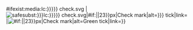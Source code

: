 {{{{{|safesubst:}}}#ifexist:media:{{{{{|safesubst:}}}lc:{{{color|{{{colour}}}}}}}} check.svg
|[[File:{{{{{|safesubst:}}}lc:{{{color|{{{colour}}}}}}}} check.svg|{{{{{|safesubst:}}}#if:{{{1|}}}|{{{1}}}|23}}px|Check mark|alt={{{color|{{{colour}}}}}} tick|link=]]
|[[File:Yes check.svg|{{{{{|safesubst:}}}#if:{{{1|}}}|{{{1}}}|23}}px|Check mark|alt=Green tick|link=]]}}<span style="display:none">Y</span><!--template:check mark--><noinclude>
{{documentation}}
</noinclude>